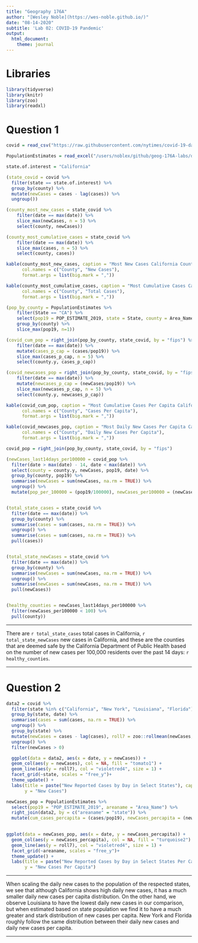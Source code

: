 ```yaml
---
title: "Geography 176A"
author: "[Wesley Noble](https://wes-noble.github.io/)"
date: "08-14-2020"
subtitle: 'Lab 02: COVID-19 Pandemic'
output:
  html_document: 
    theme: journal
---
```


# Libraries

```r

library(tidyverse)
library(knitr)
library(zoo)
library(readxl)

```

# Question 1

```r

covid = read_csv("https://raw.githubusercontent.com/nytimes/covid-19-data/master/us-counties.csv")

PopulationEstimates = read_excel("/users/noblex/github/geog-176A-labs/data/PopulationEstimates.xls", skip = 2)

state.of.interest = "California"

(state_covid = covid %>%
  filter(state == state.of.interest) %>%
  group_by(county) %>%
  mutate(newCases = cases - lag(cases)) %>%
  ungroup())

(county_most_new_cases = state_covid %>%
    filter(date == max(date)) %>%
    slice_max(newCases, n = 5) %>%
    select(county, newCases))

(county_most_cumulative_cases = state_covid %>%
    filter(date == max(date)) %>%
    slice_max(cases, n = 5) %>%
    select(county, cases))

kable(county_most_new_cases, caption = "Most New Cases California Counties",
      col.names = c("County", "New Cases"),
      format.args = list(big.mark = ","))

kable(county_most_cumulative_cases, caption = "Most Cumulative Cases California Counties",
      col.names = c("County", "Total Cases"),
      format.args = list(big.mark = ","))

(pop_by_county = PopulationEstimates %>%
    filter(State == "CA") %>%
    select(pop19 = POP_ESTIMATE_2019, state = State, county = Area_Name, fips = FIPStxt) %>%
    group_by(county) %>%
    slice_max(pop19, n=1))

(covid_cum_pop = right_join(pop_by_county, state_covid, by = "fips") %>%
    filter(date == max(date)) %>%
    mutate(cases_p_cap = (cases/pop19)) %>%
    slice_max(cases_p_cap, n = 5) %>%
    select(county.y, cases_p_cap))

(covid_newcases_pop = right_join(pop_by_county, state_covid, by = "fips") %>%
    filter(date == max(date)) %>%
    mutate(newcases_p_cap = (newCases/pop19)) %>%
    slice_max(newcases_p_cap, n = 5) %>%
    select(county.y, newcases_p_cap))

kable(covid_cum_pop, caption = "Most Cumulative Cases Per Capita California Counties",
      col.names = c("County", "Cases Per Capita"),
      format.args = list(big.mark = ","))

kable(covid_newcases_pop, caption = "Most Daily New Cases Per Capita California Counties",
      col.names = c("County", "Daily New Cases Per Capita"),
      format.args = list(big.mark = ","))

covid_pop = right_join(pop_by_county, state_covid, by = "fips")

(newCases_last14days_per100000 = covid_pop %>%
  filter(date > max(date) - 14, date < max(date)) %>%
  select(county = county.y, newCases, pop19, date) %>%
  group_by(county, pop19) %>%
  summarise(newCases = sum(newCases, na.rm = TRUE)) %>%
  ungroup() %>%
  mutate(pop_per_100000 = (pop19/100000), newCases_per100000 = (newCases/pop_per_100000)))


(total_state_cases = state_covid %>%
  filter(date == max(date)) %>%
  group_by(county) %>%
  summarise(cases = sum(cases, na.rm = TRUE)) %>%
  ungroup() %>%
  summarise(cases = sum(cases, na.rm = TRUE)) %>%
  pull(cases))


(total_state_newCases = state_covid %>%
  filter(date == max(date)) %>%
  group_by(county) %>%
  summarise(newCases = sum(newCases, na.rm = TRUE)) %>%
  ungroup() %>%
  summarise(newCases = sum(newCases, na.rm = TRUE)) %>%
  pull(newCases))


(healthy_counties = newCases_last14days_per100000 %>%
  filter(newCases_per100000 < 100) %>%
  pull(county))

```

---

There are `r total_state_cases` 
total cases in California, 
`r total_state_newCases ` 
new cases in California, and these are the counties that are deemed safe by the California Department of Public Health based on the number of new cases per 100,000 residents over the past 14 days: 
`r healthy_counties`. 


---

# Question 2

```r

data2 = covid %>%
  filter(state %in% c("California", "New York", "Louisiana", "Florida")) %>%
  group_by(state, date) %>%
  summarise(cases = sum(cases, na.rn = TRUE)) %>%
  ungroup() %>%
  group_by(state) %>%
  mutate(newCases = cases - lag(cases), roll7 = zoo::rollmean(newCases, 7, fill = NA, allign = "right")) %>%
  ungroup() %>% 
  filter(newCases > 0)

  ggplot(data = data2, aes(x = date, y = newCases)) +
  geom_col(aes(y = newCases), col = NA, fill = "tomato1") +
  geom_line(aes(y = roll7), col = "violetred4", size = 1) +
  facet_grid(~state, scales = "free_y")+
  theme_update() +
  labs(title = paste("New Reported Cases by Day in Select States"), caption = "Lab 2 - Question 2", x = "Date",
       y = "New Cases")

newCases_pop = PopulationEstimates %>%
  select(pop19 = "POP_ESTIMATE_2019", areaname = "Area_Name") %>%
  right_join(data2, by = c("areaname" = "state")) %>%
  mutate(cum_cases_percapita = (cases/pop19), newCases_percapita = (newCases/pop19), roll7 = zoo::rollmean(newCases_percapita, 7, fill = NA, allign = "right")) 
  

ggplot(data = newCases_pop, aes(x = date, y = newCases_percapita)) +
  geom_col(aes(y = newCases_percapita), col = NA, fill = "turquoise2") +
  geom_line(aes(y = roll7), col = "violetred4", size = 1) +
  facet_grid(~areaname, scales = "free_y")+
  theme_update() +
  labs(title = paste("New Reported Cases by Day in Select States Per Capita"), caption = "Lab 2 - Question 2", x = "Date",
       y = "New Cases Per Capita")

```

---

When scaling the daily new cases to the population of the respected states, we see that although California shows high daily new cases, it has a much smaller daily new cases per capita distribution. On the other hand, we observe Louisiana to have the lowest daily new cases in our comparison, but when estimated based on state population we find it to have a much greater and stark distribution of new cases per capita. New York and Florida roughly follow the same distribution between their daily new cases and daily new cases per capita. 

---



